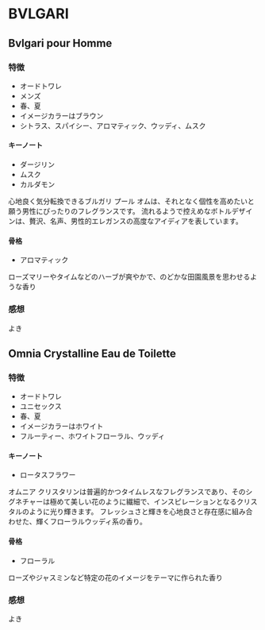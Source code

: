 # BVLGARI

## Bvlgari pour Homme
### 特徴
- オードトワレ
- メンズ
- 春、夏
- イメージカラーはブラウン
- シトラス、スパイシー、アロマティック、ウッディ、ムスク

#### キーノート
- ダージリン
- ムスク
- カルダモン

心地良く気分転換できるブルガリ プール オムは、それとなく個性を高めたいと願う男性にぴったりのフレグランスです。
流れるようで控えめなボトルデザインは、贅沢、名声、男性的エレガンスの高度なアイディアを表しています。

#### 骨格
- アロマティック

ローズマリーやタイムなどのハーブが爽やかで、のどかな田園風景を思わせるような香り

### 感想

よき

## Omnia Crystalline Eau de Toilette
### 特徴
- オードトワレ
- ユニセックス
- 春、夏
- イメージカラーはホワイト
- フルーティー、ホワイトフローラル、ウッディ

#### キーノート
- ロータスフラワー

オムニア クリスタリンは普遍的かつタイムレスなフレグランスであり、そのシグネチャーは極めて美しい花のように繊細で、インスピレーションとなるクリスタルのように光り輝きます。
フレッシュさと輝きを心地良さと存在感に組み合わせた、輝くフローラルウッディ系の香り。

#### 骨格
- フローラル

ローズやジャスミンなど特定の花のイメージをテーマに作られた香り

### 感想

よき
